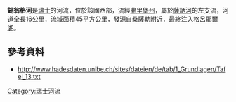 {{No footnotes|time=2021-01-14T15:14:58+00:00}}
{{Coord|46|39|40|N|7|4|48|E|display=title}}

'''錫翁格河'''是[[瑞士|瑞士]]的河流，位於該國西部，流經[[弗里堡州|弗里堡州]]，屬於[[薩訥河|薩訥河]]的左支流，河道全長16公里，流域面積45平方公里，發源自[[桑薩勒|桑薩勒]]附近，最終注入[[格呂耶爾湖|格呂耶爾湖]]。

==參考資料==
* http://www.hadesdaten.unibe.ch/sites/dateien/de/tab/1_Grundlagen/Tafel_13.txt {{Wayback|url=http://www.hadesdaten.unibe.ch/sites/dateien/de/tab/1_Grundlagen/Tafel_13.txt |date=20140819083326 }}

{{Switzerland-geo-stub}}
[[Category:瑞士河流|Category:瑞士河流]]